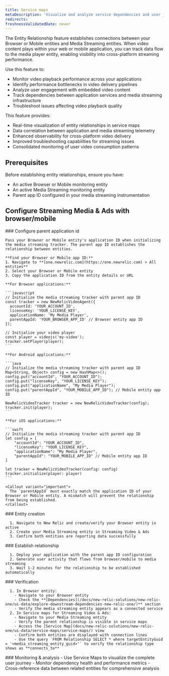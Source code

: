 ```yaml
---
title: Service maps
metaDescription: 'Visualize and analyze service dependencies and user journeys in New Relic.'
redirects:
freshnessValidatedDate: never
---
```


The Entity Relationship feature establishes connections between your Browser or Mobile entities and Media Streaming entities. When video content plays within your web or mobile application, you can track data flow to the media player entity, enabling visibility into cross-platform streaming performance.

Use this feature to:
  - Monitor video playback performance across your applications
  - Identify performance bottlenecks in video delivery pipelines
  - Analyze user engagement with embedded video content
  - Track dependencies between application services and media streaming infrastructure
  - Troubleshoot issues affecting video playback quality

This feature provides:
  - Real-time visualization of entity relationships in service maps
  - Data correlation between application and media streaming telemetry
  - Enhanced observability for cross-platform video delivery
  - Improved troubleshooting capabilities for streaming issues
  - Consolidated monitoring of user video consumption patterns

## Prerequisites

Before establishing entity relationships, ensure you have:
- An active Browser or Mobile monitoring entity
- An active Media Streaming monitoring entity
- Parent app ID configured in your media streaming instrumentation

## Configure Streaming Media & Ads with browser/mobile

<Steps>
  <Step>
    ### Configure parent application id

    Pass your Browser or Mobile entity's application ID when initializing the media streaming tracker. The parent app ID establishes the relationship between entities.

    **Find your Browser or Mobile app ID:**
    1. Navigate to **[one.newrelic.com](https://one.newrelic.com) > All entities**
    2. Select your Browser or Mobile entity
    3. Copy the application ID from the entity details or URL

    **For Browser applications:**

    ```javascript
    // Initialize the media streaming tracker with parent app ID
    const tracker = new NewRelicVideoAgent({
      accountId: 'YOUR_ACCOUNT_ID',
      licenseKey: 'YOUR_LICENSE_KEY',
      applicationName: 'My Media Player',
      parentAppId: 'YOUR_BROWSER_APP_ID' // Browser entity app ID
    });

    // Initialize your video player
    const player = videojs('my-video');
    tracker.setPlayer(player);
    ```

    **For Android applications:**

    ```java
    // Initialize the media streaming tracker with parent app ID
    Map<String, Object> config = new HashMap<>();
    config.put("accountId", "YOUR_ACCOUNT_ID");
    config.put("licenseKey", "YOUR_LICENSE_KEY");
    config.put("applicationName", "My Media Player");
    config.put("parentAppId", "YOUR_MOBILE_APP_ID"); // Mobile entity app ID

    NewRelicVideoTracker tracker = new NewRelicVideoTracker(config);
    tracker.init(player);
    ```

    **For iOS applications:**

    ```swift
    // Initialize the media streaming tracker with parent app ID
    let config = [
        "accountId": "YOUR_ACCOUNT_ID",
        "licenseKey": "YOUR_LICENSE_KEY",
        "applicationName": "My Media Player",
        "parentAppId": "YOUR_MOBILE_APP_ID" // Mobile entity app ID
    ]

    let tracker = NewRelicVideoTracker(config: config)
    tracker.initialize(player: player)
    ```

    <Callout variant="important">
      The `parentAppId` must exactly match the application ID of your Browser or Mobile entity. A mismatch will prevent the relationship from being established.
    </Callout>
  </Step>

  <Step>
    ### Entity creation

      1. Navigate to New Relic and create/verify your Browser entity is active
      2. Create your Media Streaming entity in Streaming Video & Ads
      3. Confirm both entities are reporting data successfully
  </Step>

  <Step>
    ### Establish relationship

      1. Deploy your application with the parent app ID configuration
      2. Generate user activity that flows from browser/mobile to media streaming
      3. Wait 1-2 minutes for the relationship to be established automatically
  </Step>

  <Step>
    ### Verification

      1. In Browser entity:
        - Navigate to your Browser entity
        - Check the **[Dependencies](/docs/new-relic-solutions/new-relic-one/ui-data/explore-downstream-dependencies-new-relic-one/)** section
        - Verify the media streaming entity appears as a connected service
      2. In Service maps for Streaming Video & Ads:
        - Navigate to your Media Streaming entity
        - Verify the parent relationship is visible in service maps
        - Access the [Service Map](docs/new-relic-solutions/new-relic-one/ui-data/service-maps/service-maps/) view
        - Confirm both entities are displayed with connection lines
        - Use the query `FROM Relationship SELECT * where targetEntityGuid = '<media_streaming_entity_guid>'` to verify the relationship type shows as **connects_to**
  </Step>

  <Step>
    ### Monitoring & analysis
      - Use Service Maps to visualize the complete user journey
      - Monitor dependency health and performance metrics
      - Cross-reference data between related entities for comprehensive analysis
  </Step>
</Steps>